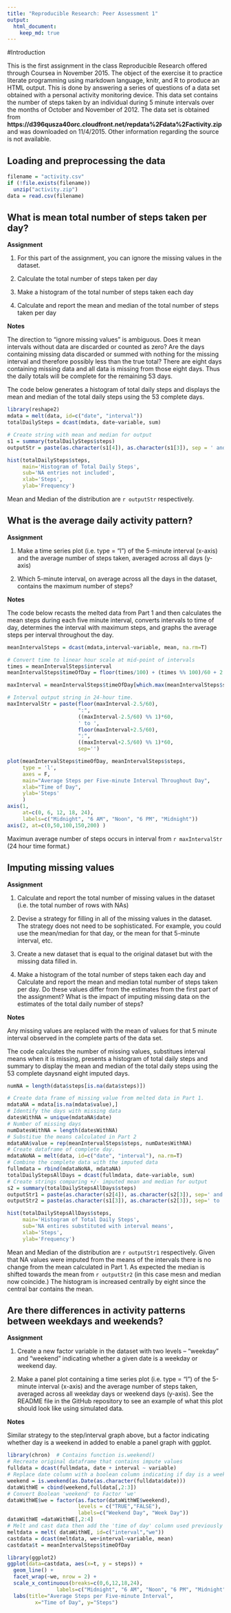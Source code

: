 ```yaml
---
title: "Reproducible Research: Peer Assessment 1"
output: 
  html_document:
    keep_md: true
---
```


#Introduction

This is the first assignment in the class Reproducible Research offered through Coursea in November 2015. The object of the exercise it to practice literate programming using markdown language, knitr, and R to produce an HTML output.  This is done by answering a series of questions of a data set obtained with a personal activity monitoring device. This data set contains the number of steps taken by an individual during 5 minute intervals over the months of October and November of 2012.  The data set is obtained from **https://d396qusza40orc.cloudfront.net/repdata%2Fdata%2Factivity.zip** and was downloaded on 11/4/2015.  Other information regarding the source is not available.


## Loading and preprocessing the data
```r
filename = "activity.csv"
if (!file.exists(filename))
  unzip("activity.zip")
data = read.csv(filename)
```


## What is mean total number of steps taken per day?

**Assignment**

1. For this part of the assignment, you can ignore the missing values in the dataset.

2. Calculate the total number of steps taken per day

3. Make a histogram of the total number of steps taken each day

4. Calculate and report the mean and median of the total number of steps taken per day

**Notes**

The direction to "ignore missing values" is ambiguous.  Does it mean intervals without data are discarded or counted as zero?  Are the days containing missing data discarded or summed with nothing for the missing interval and therefore possibly less than the true total?  There are eight days containing missing data and all data is missing from those eight days.  Thus the daily totals will be complete for the remaining 53 days.  

The code below generates a histogram of total daily steps and displays the mean and median of the total daily steps using the 53 complete days.

```r
library(reshape2)
mdata = melt(data, id=c("date", "interval"))  
totalDailySteps = dcast(mdata, date~variable, sum)

# Create string with mean and median for output
s1 = summary(totalDailySteps$steps)
outputStr = paste(as.character(s1[4]), as.character(s1[3]), sep = ' and ')

hist(totalDailySteps$steps, 
     main='Histogram of Total Daily Steps',
     sub='NA entries not included',
     xlab='Steps',
     ylab='Frequency')
```

Mean and Median of the distribution are `r outputStr` respectively.



## What is the average daily activity pattern?

**Assignment**

1. Make a time series plot (i.e. type = "l") of the 5-minute interval (x-axis) and the average number of steps taken, averaged across all days (y-axis)

2. Which 5-minute interval, on average across all the days in the dataset, contains the maximum number of steps?

**Notes**

The code below recasts the melted data from Part 1 and then calculates the mean steps during each five minute interval, converts intervals to time of day, determines the interval with maximum steps, and graphs the average steps per interval throughout the day.

```r
meanIntervalSteps = dcast(mdata,interval~variable, mean, na.rm=T)

# Convert time to linear hour scale at mid-point of intervals  
times = meanIntervalSteps$interval
meanIntervalSteps$timeOfDay = floor(times/100) + (times %% 100)/60 + 2.5/60

maxInterval = meanIntervalSteps$timeOfDay[which.max(meanIntervalSteps$steps)]

# Interval output string in 24-hour time.
maxIntervalStr = paste(floor(maxInterval-2.5/60), 
                       ":",
                       ((maxInterval-2.5/60) %% 1)*60,
                       ' to ',
                       floor(maxInterval+2.5/60), 
                       ":",
                       ((maxInterval+2.5/60) %% 1)*60,
                       sep='')

plot(meanIntervalSteps$timeOfDay, meanIntervalSteps$steps, 
     type = 'l',
     axes = F,
     main="Average Steps per Five-minute Interval Throughout Day",
     xlab="Time of Day",
     ylab='Steps'
     )
axis(1, 
     at=c(0, 6, 12, 18, 24), 
     labels=c("Midnight", "6 AM", "Noon", "6 PM", "Midnight"))
axis(2, at=c(0,50,100,150,200) )
```

Maximun average number of steps occurs in interval from `r maxIntervalStr` (24 hour time format.)




## Imputing missing values

**Assignment**

1. Calculate and report the total number of missing values in the dataset (i.e. the total number of rows with NAs)

2. Devise a strategy for filling in all of the missing values in the dataset. The strategy does not need to be sophisticated. For example, you could use the mean/median for that day, or the mean for that 5-minute interval, etc.

3. Create a new dataset that is equal to the original dataset but with the missing data filled in.

4. Make a histogram of the total number of steps taken each day and Calculate and report the mean and median total number of steps taken per day. Do these values differ from the estimates from the first part of the assignment? What is the impact of imputing missing data on the estimates of the total daily number of steps?

**Notes**

Any missing values are replaced with the mean of values for that 5 minute interval observed in the complete parts of the data set.

The code calculates the number of missing values, substitues interval means when it is missing, presents a histogram of total daily steps and summary to display the mean and median of the total daily steps using the 53 complete daysnand eight imputed days.   

```r
numNA = length(data$steps[is.na(data$steps)])

# Create data frame of missing value from melted data in Part 1.
mdataNA = mdata[is.na(mdata$value),]
# Identify the days with missing data
datesWithNA = unique(mdataNA$date)
# Number of missing days
numDatesWithNA = length(datesWithNA)
# Substitue the means calculated in Part 2 
mdataNA$value = rep(meanIntervalSteps$steps, numDatesWithNA)
# Create dataframe of complete day.
mdataNoNA = melt(data, id=c("date", "interval"), na.rm=T)  
# Combine the complete data with the imputed data
fullmdata = rbind(mdataNoNA, mdataNA)
totalDailyStepsAllDays = dcast(fullmdata, date~variable, sum)
# Create strings comparing +/- imputed mean and median for output
s2 = summary(totalDailyStepsAllDays$steps)
outputStr1 = paste(as.character(s2[4]), as.character(s2[3]), sep=' and ')
outputStr2 = paste(as.character(s1[3]), as.character(s2[3]), sep=' to ')

hist(totalDailyStepsAllDays$steps, 
     main='Histogram of Total Daily Steps',
     sub='NA entires substituted with interval means',
     xlab='Steps',
     ylab='Frequency')
```

Mean and Median of the distribution are `r outputStr1` respectively. Given that NA values were imputed from the means of the intervals there is no change from the mean calculated in Part 1.  As expected the median is shifted towards the mean from `r outputStr2` (in this case mesn and median now coincide.) The histogram is increased centrally by eight since the central bar contains the mean.



## Are there differences in activity patterns between weekdays and weekends?

**Assignment**

1. Create a new factor variable in the dataset with two levels – “weekday” and “weekend” indicating whether a given date is a weekday or weekend day.

2. Make a panel plot containing a time series plot (i.e. type = "l") of the 5-minute interval (x-axis) and the average number of steps taken, averaged across all weekday days or weekend days (y-axis). See the README file in the GitHub repository to see an example of what this plot should look like using simulated data.

**Notes** 

Similar strategy to the step/interval graph above, but a factor indicating whether day is a weekend in added to enable a panel graph with ggplot. 

```r
library(chron)  # Contains function is.weekend()
# Recreate original dataframe that contains impute values
fulldata = dcast(fullmdata, date + interval ~ variable)
# Replace date column with a boolean column indicating if day is a weekend
weekend = is.weekend(as.Date(as.character(fulldata$date)))
dataWithWE = cbind(weekend,fulldata[,2:3])
# Convert Boolean 'weekend' to Factor 'we'
dataWithWE$we = factor(as.factor(dataWithWE$weekend), 
                       levels = c("TRUE","FALSE"), 
                       labels=c("Weekend Day", "Week Day"))
dataWithWE =dataWithWE[,2:4]
# Melt and cast data then add the 'time of day' column used previously
meltdata = melt( dataWithWE, id=c("interval","we"))
castdata = dcast(meltdata, we+interval~variable, mean) 
castdata$t = meanIntervalSteps$timeOfDay

library(ggplot2)
ggplot(data=castdata, aes(x=t, y = steps)) +
  geom_line() +
  facet_wrap(~we, nrow = 2) +
  scale_x_continuous(breaks=c(0,6,12,18,24),
                labels=c("Midnight", "6 AM", "Noon", "6 PM", "Midnight")) +
  labs(title="Average Steps per Five-minute Interval",
         x="Time of Day", y="Steps")
```

